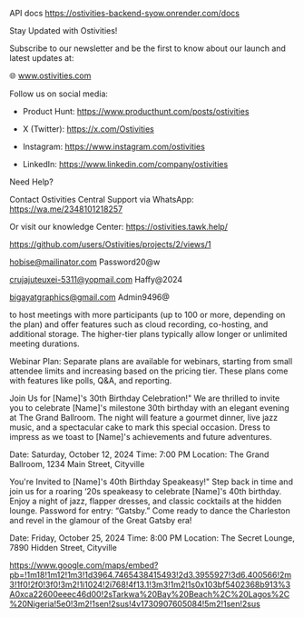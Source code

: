 API docs
https://ostivities-backend-syow.onrender.com/docs

Stay Updated with Ostivities! 

Subscribe to our newsletter and be the first to know about our launch and latest updates at:

🌐 www.ostivities.com

Follow us on social media:

- Product Hunt: https://www.producthunt.com/posts/ostivities

- X (Twitter): https://x.com/Ostivities

- Instagram: https://www.instagram.com/ostivities

- LinkedIn: https://www.linkedin.com/company/ostivities


 Need Help? 

Contact Ostivities Central Support via WhatsApp: https://wa.me/2348101218257

Or visit our knowledge Center: https://ostivities.tawk.help/

https://github.com/users/Ostivities/projects/2/views/1

hobise@mailinator.com
Password20@w

crujajuteuxei-5311@yopmail.com
Haffy@2024

bigayatgraphics@gmail.com
Admin9496@

to host meetings with more participants (up to 100 or more, depending on the plan) and offer features such as cloud recording, co-hosting, and additional storage. The higher-tier plans typically allow longer or unlimited meeting durations.

Webinar Plan: Separate plans are available for webinars, starting from small attendee limits and increasing based on the pricing tier. These plans come with features like polls, Q&A, and reporting.

Join Us for [Name]'s 30th Birthday Celebration!" We are thrilled to invite you to celebrate [Name]'s milestone 30th birthday with an elegant evening at The Grand Ballroom. The night will feature a gourmet dinner, live jazz music, and a spectacular cake to mark this special occasion. Dress to impress as we toast to [Name]'s achievements and future adventures.

Date: Saturday, October 12, 2024
Time: 7:00 PM
Location: The Grand Ballroom, 1234 Main Street, Cityville


You're Invited to [Name]'s 40th Birthday Speakeasy!" Step back in time and join us for a roaring ‘20s speakeasy to celebrate [Name]'s 40th birthday. Enjoy a night of jazz, flapper dresses, and classic cocktails at the hidden lounge. Password for entry: “Gatsby.” Come ready to dance the Charleston and revel in the glamour of the Great Gatsby era!

Date: Friday, October 25, 2024
Time: 8:00 PM
Location: The Secret Lounge, 7890 Hidden Street, Cityville

https://www.google.com/maps/embed?pb=!1m18!1m12!1m3!1d3964.7465438415493!2d3.3955927!3d6.400566!2m3!1f0!2f0!3f0!3m2!1i1024!2i768!4f13.1!3m3!1m2!1s0x103bf5402368b913%3A0xca22600eeec46d00!2sTarkwa%20Bay%20Beach%2C%20Lagos%2C%20Nigeria!5e0!3m2!1sen!2sus!4v1730907605084!5m2!1sen!2sus